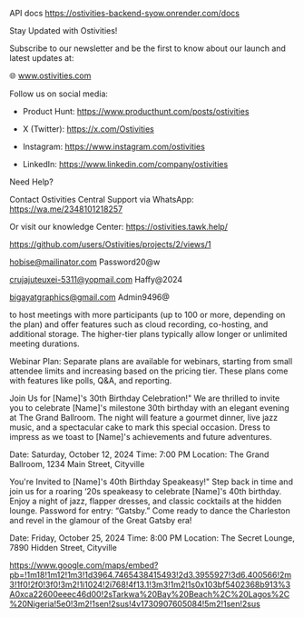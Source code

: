 API docs
https://ostivities-backend-syow.onrender.com/docs

Stay Updated with Ostivities! 

Subscribe to our newsletter and be the first to know about our launch and latest updates at:

🌐 www.ostivities.com

Follow us on social media:

- Product Hunt: https://www.producthunt.com/posts/ostivities

- X (Twitter): https://x.com/Ostivities

- Instagram: https://www.instagram.com/ostivities

- LinkedIn: https://www.linkedin.com/company/ostivities


 Need Help? 

Contact Ostivities Central Support via WhatsApp: https://wa.me/2348101218257

Or visit our knowledge Center: https://ostivities.tawk.help/

https://github.com/users/Ostivities/projects/2/views/1

hobise@mailinator.com
Password20@w

crujajuteuxei-5311@yopmail.com
Haffy@2024

bigayatgraphics@gmail.com
Admin9496@

to host meetings with more participants (up to 100 or more, depending on the plan) and offer features such as cloud recording, co-hosting, and additional storage. The higher-tier plans typically allow longer or unlimited meeting durations.

Webinar Plan: Separate plans are available for webinars, starting from small attendee limits and increasing based on the pricing tier. These plans come with features like polls, Q&A, and reporting.

Join Us for [Name]'s 30th Birthday Celebration!" We are thrilled to invite you to celebrate [Name]'s milestone 30th birthday with an elegant evening at The Grand Ballroom. The night will feature a gourmet dinner, live jazz music, and a spectacular cake to mark this special occasion. Dress to impress as we toast to [Name]'s achievements and future adventures.

Date: Saturday, October 12, 2024
Time: 7:00 PM
Location: The Grand Ballroom, 1234 Main Street, Cityville


You're Invited to [Name]'s 40th Birthday Speakeasy!" Step back in time and join us for a roaring ‘20s speakeasy to celebrate [Name]'s 40th birthday. Enjoy a night of jazz, flapper dresses, and classic cocktails at the hidden lounge. Password for entry: “Gatsby.” Come ready to dance the Charleston and revel in the glamour of the Great Gatsby era!

Date: Friday, October 25, 2024
Time: 8:00 PM
Location: The Secret Lounge, 7890 Hidden Street, Cityville

https://www.google.com/maps/embed?pb=!1m18!1m12!1m3!1d3964.7465438415493!2d3.3955927!3d6.400566!2m3!1f0!2f0!3f0!3m2!1i1024!2i768!4f13.1!3m3!1m2!1s0x103bf5402368b913%3A0xca22600eeec46d00!2sTarkwa%20Bay%20Beach%2C%20Lagos%2C%20Nigeria!5e0!3m2!1sen!2sus!4v1730907605084!5m2!1sen!2sus